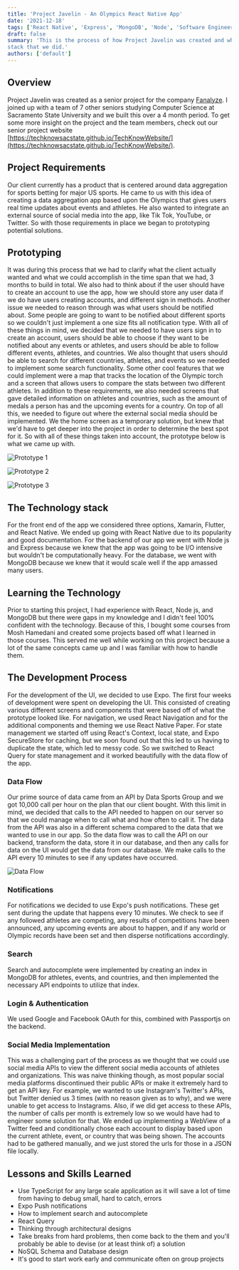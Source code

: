 ```yaml
---
title: 'Project Javelin - An Olympics React Native App'
date: '2021-12-18'
tags: ['React Native', 'Express', 'MongoDB', 'Node', 'Software Engineering', 'Technology']
draft: false
summary: 'This is the process of how Project Javelin was created and why we used the tech
stack that we did.'
authors: ['default']
---
```


## Overview

Project Javelin was created as a senior project for the company [Fanalyze](https://www.fanalyze.com/).
I joined up with a team of 7 other seniors studying Computer Science at Sacramento State
University and we built this over a 4 month period. To get some more insight on the project and the
team members, check out our senior project website
[https://techknowsacstate.github.io/TechKnowWebsite/](https://techknowsacstate.github.io/TechKnowWebsite/).

## Project Requirements

Our client currently has a product that is centered around data aggregation for sports betting for major US sports.
He came to us with this idea of creating a data aggregation app based upon the Olympics that gives users real time
updates about events and athletes. He also wanted to integrate an external source of social media into the app, like
Tik Tok, YouTube, or Twitter. So with those requirements in place we began to prototyping potential solutions.

## Prototyping

It was during this process that we had to clarify what
the client actually wanted and what we could accomplish in the time span that we had, 3 months to build in total.
We also had to think about if the user should have to create an account to use the app, how we should store any user
data if we do have users creating accounts, and different sign in methods. Another issue we needed to reason through
was what users should be notified about. Some people are going to want to be notified about different sports so we
couldn't just implement a one size fits all notification type. With all of these things in mind, we decided that we
needed to have users sign in to create an account, users should be able to choose if they want to be notified about
any events or athletes, and users should be able to follow different events, athletes, and countries. We also thought
that users should be able to search for different countries, athletes, and events so we needed to implement some search
functionality. Some other cool features that we could implement were a map that tracks the location of the Olympic torch
and a screen that allows users to compare the stats between two different athletes. In addition to these requirements,
we also needed screens that gave detailed information on athletes and countries, such as the amount of medals a person
has and the upcoming events for a country. On top of all this, we needed to figure out where the external social media
should be implemented. We the home screen as a temporary solution, but knew that we'd have to get deeper into the project
in order to determine the best spot for it. So with all of these things taken into account, the prototype below is what
we came up with.

![Prototype 1](/static/images/projectjavelin/prototype1.png)

![Prototype 2](/static/images/projectjavelin/prototype2.png)

![Prototype 3](/static/images/projectjavelin/prototype3.png)

## The Technology stack

For the front end of the app we considered three options, Xamarin, Flutter, and React Native. We ended up
going with React Native due to its popularity and good documentation. For the backend of our app we went
with Node js and Express because we knew that the app was going to be I/O intensive but wouldn't be
computationally heavy. For the database, we went with MongoDB because we knew that it would scale well
if the app amassed many users.

## Learning the Technology

Prior to starting this project, I had experience with React, Node js, and MongoDB but there were gaps in my
knowledge and I didn't feel 100% confident with the technology. Because of this, I bought some courses from
Mosh Hamedani and created some projects based off what I learned in those courses. This served me well while
working on this project because a lot of the same concepts came up and I was familiar with how to handle them.

## The Development Process

For the development of the UI, we decided to use Expo. The first four weeks of development were spent on developing
the UI. This consisted of creating various different screens and components that were based off of what the
prototype looked like. For navigation, we used React Navigation and for the additional components and theming we
use React Native Paper. For state management we started off using React's Context, local state, and Expo SecureStore
for caching, but we soon found out that this led to us having to duplicate the state, which led to messy code. So we
switched to React Query for state management and it worked beautifully with the data flow of the app.

### Data Flow

Our prime source of data came from an API by Data Sports Group and we got 10,000 call per hour on the plan that our
client bought. With this limit in mind, we decided that calls to the API needed to happen on our server so that we
could manage when to call what and how often to call it. The data from the API was also in a different schema compared
to the data that we wanted to use in our app. So the data flow was to call the API on our backend, transform the data,
store it in our database, and then any calls for data on the UI would get the data from our database. We make calls
to the API every 10 minutes to see if any updates have occurred.

![Data Flow](/static/images/projectjavelin/DataFlow.png)

### Notifications

For notifications we decided to use Expo's push notifications. These get sent during the update that happens every 10 minutes.
We check to see if any followed athletes are competing, any results of competitions have been announced, any upcoming events
are about to happen, and if any world or Olympic records have been set and then disperse notifications accordingly.

### Search

Search and autocomplete were implemented by creating an index in MongoDB for athletes, events, and countries, and then
implemented the necessary API endpoints to utilize that index.

### Login & Authentication

We used Google and Facebook OAuth for this, combined with Passportjs on the backend.

### Social Media Implementation

This was a challenging part of the process as we thought that we could use social media APIs to view the different
social media accounts of athletes and organizations. This was naive thinking though, as most popular social media platforms
discontinued their public APIs or make it extremely hard to get an API key. For example, we wanted to use Instagram's
Twitter's APIs, but Twitter denied us 3 times (with no reason given as to why), and we were unable to get access to Instagrams. Also,
if we did get access to these APIs, the number of calls per month is extremely low so we would have had to engineer some solution
for that. We ended up implementing a WebView of a Twitter feed and conditionally chose each account to display based upon the
current athlete, event, or country that was being shown. The accounts had to be gathered manually, and we just stored the urls for those
in a JSON file locally.

## Lessons and Skills Learned

- Use TypeScript for any large scale application as it will save a lot of time from having to debug small, hard to catch, errors
- Expo Push notifications
- How to implement search and autocomplete
- React Query
- Thinking through architectural designs
- Take breaks from hard problems, then come back to the them and you'll
  probably be able to devise (or at least think of) a solution
- NoSQL Schema and Database design
- It's good to start work early and communicate often on group projects
